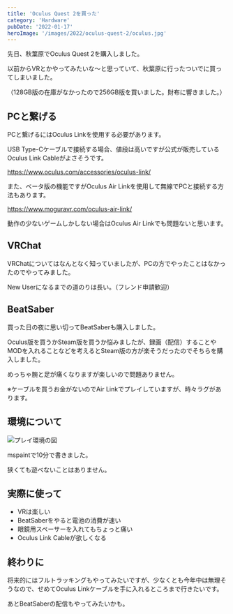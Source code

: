 ```yaml
---
title: 'Oculus Quest 2を買った'
category: 'Hardware'
pubDate: '2022-01-17'
heroImage: '/images/2022/oculus-quest-2/oculus.jpg'
---
```


先日、秋葉原でOculus Quest 2を購入しました。

<Tweet id="https://twitter.com/scgame_m/status/1477549600366301186" />

以前からVRとかやってみたいな～と思っていて、秋葉原に行ったついでに買ってしまいました。

（128GB版の在庫がなかったので256GB版を買いました。財布に響きました。）

## PCと繋げる

PCと繋げるにはOculus Linkを使用する必要があります。

USB Type-Cケーブルで接続する場合、値段は高いですが公式が販売しているOculus Link Cableがよさそうです。

https://www.oculus.com/accessories/oculus-link/

また、ベータ版の機能ですがOculus Air Linkを使用して無線でPCと接続する方法もあります。

https://www.moguravr.com/oculus-air-link/

動作の少ないゲームしかしない場合はOculus Air Linkでも問題ないと思います。

## VRChat
VRChatについてはなんとなく知っていましたが、PCの方でやったことはなかったのでやってみました。

<Tweet id="https://twitter.com/scgame_m/status/1477948894369947650" />

New Userになるまでの道のりは長い。（フレンド申請歓迎）

## BeatSaber

買った日の夜に思い切ってBeatSaberも購入しました。

Oculus版を買うかSteam版を買うか悩みましたが、録画（配信）することやMODを入れることなどを考えるとSteam版の方が楽そうだったのでそちらを購入しました。

めっちゃ腕と足が痛くなりますが楽しいので問題ありません。

※ケーブルを買うお金がないのでAir Linkでプレイしていますが、時々ラグがあります。

<YouTube id="Lxantqoi0o0" />

## 環境について

![プレイ環境の図](/images/2022/oculus-quest-2/image.png)

mspaintで10分で書きました。

狭くても遊べないことはありません。

## 実際に使って

- VRは楽しい
- BeatSaberをやると電池の消費が速い
- 眼鏡用スペーサーを入れてもちょっと痛い
- Oculus Link Cableが欲しくなる

## 終わりに

将来的にはフルトラッキングもやってみたいですが、少なくとも今年中は無理そうなので、せめてOculus Linkケーブルを手に入れるところまで行きたいです。

あとBeatSaberの配信もやってみたいかも。
